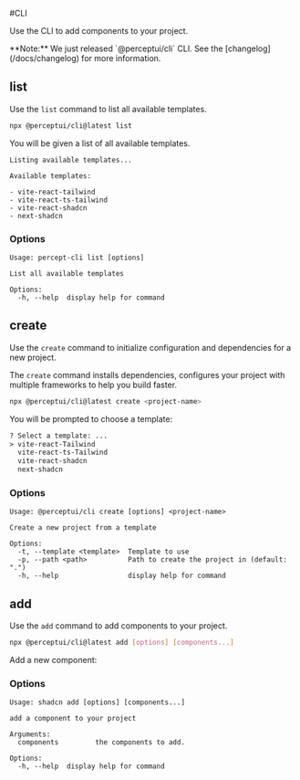 

#CLI
<p style={{ fontSize: "1rem", marginTop: "0px", marginBottom: "2rem" }}>
  Use the CLI to add components to your project.
</p>

<Callout>
  **Note:** We just released `@perceptui/cli` CLI. See the
  [changelog](/docs/changelog) for more information.
</Callout>

## list

Use the `list` command to list all available templates.

```bash copy
npx @perceptui/cli@latest list
```

You will be given a list of all available templates.

```tsx
Listing available templates...

Available templates:

- vite-react-tailwind
- vite-react-ts-tailwind
- vite-react-shadcn
- next-shadcn
```

### Options

```tsx
Usage: percept-cli list [options]

List all available templates

Options:
  -h, --help  display help for command
```

## create

Use the `create` command to initialize configuration and dependencies for a new project.

The `create` command installs dependencies, configures your project with multiple frameworks to help you build faster.

```bash copy
npx @perceptui/cli@latest create <project-name>
```

You will be prompted to choose a template:

```txt showLineNumbers
? Select a template: ...
> vite-react-Tailwind
  vite-react-ts-Tailwind
  vite-react-shadcn
  next-shadcn
```

### Options

```tsx
Usage: @perceptui/cli create [options] <project-name>

Create a new project from a template

Options:
  -t, --template <template>  Template to use
  -p, --path <path>          Path to create the project in (default: ".")
  -h, --help                 display help for command
```

## add

Use the `add` command to add components to your project.

```bash
npx @perceptui/cli@latest add [options] [components...]
```

Add a new component:

### Options

```tsx
Usage: shadcn add [options] [components...]

add a component to your project

Arguments:
  components         the components to add.

Options:
  -h, --help  display help for command
```
